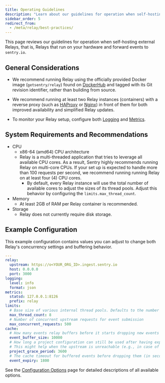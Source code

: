 ```yaml
---
title: Operating Guidelines
description: "Learn about our guidelines for operation when self-hosting external Relays."
sidebar_order: 5
redirect_from:
  - /meta/relay/best-practices/
---
```


This page reviews our guidelines for operation when self-hosting external Relays, that is, Relays that run on your hardware and forward events to `sentry.io`.

## General Considerations

* We recommend running Relay using the officially provided Docker image (`getsentry/relay`) found on [DockerHub] and tagged with its Git revision identifier, rather than building from source.

* We recommend running at least two Relay instances (containers) with a reverse proxy (such as [HAProxy] or [Nginx]) in front of them for both improved availability and simplified Relay updates.

* To monitor your Relay setup, configure both [Logging] and [Metrics].

## System Requirements and Recommendations

- CPU
    - x86-64 (amd64) CPU architecture
    - Relay is a multi-threaded application that tries to leverage all available CPU cores. As a result, Sentry highly recommends running Relay on multi-core CPUs. If your set up is expected to handle more than 100 requests per second, we recommend running running Relay on at least four (4) CPU cores.
        - By default, every Relay instance will use the total number of available cores to adjust the sizes of its thread pools. Adjust this behavior by configuring the `limits.max_thread_count`.
- Memory
    - At least 2GB of RAM per Relay container is recommended.
- Storage
    - Relay does not currently require disk storage.

## Example Configuration

This example configuration contains values you can adjust to change both Relay's concurrency settings and buffering behavior.

```yaml
---
relay:
  upstream: https://o<YOUR_ORG_ID>.ingest.sentry.io
  host: 0.0.0.0
  port: 3000
logging:
  level: info
  format: json
metrics:
  statsd: 127.0.0.1:8126
  prefix: relay
limits:
  # Base size of various internal thread pools. Defaults to the number of logical CPU cores
  max_thread_count: 8
  # Number of concurrent upstream requests for event submission
  max_concurrent_requests: 500
cache:
  # How many events relay buffers before it starts dropping new events
  event_buffer_size: 10000
  # How long a project configuration can still be used after having expired (in seconds).
  # This might help when the upstream is unreachable (e.g., in case of network issues).
  project_grace_period: 3600
  # The cache timeout for buffered events before dropping them (in seconds)
  event_expiry: 1800
```

See the [Configuration Options] page for detailed descriptions of all available options.

[metrics]: /meta/relay/metrics/
[logging]: /meta/relay/#logging-and-healthcheck
[dockerhub]: https://hub.docker.com/r/getsentry/relay/
[haproxy]: https://www.haproxy.org/
[nginx]: https://nginx.org
[configuration options]: /meta/relay/options/
